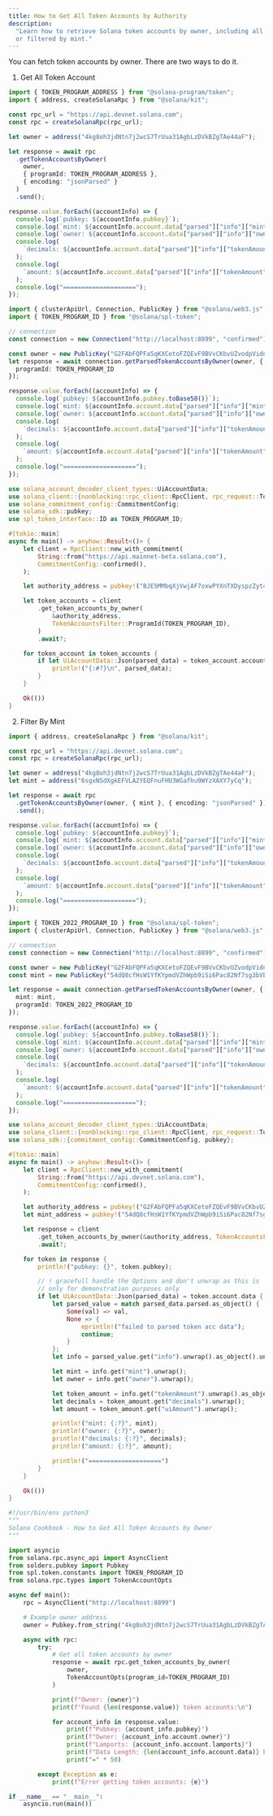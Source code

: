 ```yaml
---
title: How to Get All Token Accounts by Authority
description:
  "Learn how to retrieve Solana token accounts by owner, including all accounts
  or filtered by mint."
---
```


You can fetch token accounts by owner. There are two ways to do it.

1. Get All Token Account

<CodeTabs storage="cookbook" flags="r">

```ts !! title="Kit"
import { TOKEN_PROGRAM_ADDRESS } from "@solana-program/token";
import { address, createSolanaRpc } from "@solana/kit";

const rpc_url = "https://api.devnet.solana.com";
const rpc = createSolanaRpc(rpc_url);

let owner = address("4kg8oh3jdNtn7j2wcS7TrUua31AgbLzDVkBZgTAe44aF");

let response = await rpc
  .getTokenAccountsByOwner(
    owner,
    { programId: TOKEN_PROGRAM_ADDRESS },
    { encoding: "jsonParsed" }
  )
  .send();

response.value.forEach((accountInfo) => {
  console.log(`pubkey: ${accountInfo.pubkey}`);
  console.log(`mint: ${accountInfo.account.data["parsed"]["info"]["mint"]}`);
  console.log(`owner: ${accountInfo.account.data["parsed"]["info"]["owner"]}`);
  console.log(
    `decimals: ${accountInfo.account.data["parsed"]["info"]["tokenAmount"]["decimals"]}`
  );
  console.log(
    `amount: ${accountInfo.account.data["parsed"]["info"]["tokenAmount"]["amount"]}`
  );
  console.log("====================");
});
```

```typescript !! title="Legacy"
import { clusterApiUrl, Connection, PublicKey } from "@solana/web3.js";
import { TOKEN_PROGRAM_ID } from "@solana/spl-token";

// connection
const connection = new Connection("http://localhost:8899", "confirmed");

const owner = new PublicKey("G2FAbFQPFa5qKXCetoFZQEvF9BVvCKbvUZvodpVidnoY");
let response = await connection.getParsedTokenAccountsByOwner(owner, {
  programId: TOKEN_PROGRAM_ID
});

response.value.forEach((accountInfo) => {
  console.log(`pubkey: ${accountInfo.pubkey.toBase58()}`);
  console.log(`mint: ${accountInfo.account.data["parsed"]["info"]["mint"]}`);
  console.log(`owner: ${accountInfo.account.data["parsed"]["info"]["owner"]}`);
  console.log(
    `decimals: ${accountInfo.account.data["parsed"]["info"]["tokenAmount"]["decimals"]}`
  );
  console.log(
    `amount: ${accountInfo.account.data["parsed"]["info"]["tokenAmount"]["amount"]}`
  );
  console.log("====================");
});
```

```rust !! title="Rust"
use solana_account_decoder_client_types::UiAccountData;
use solana_client::{nonblocking::rpc_client::RpcClient, rpc_request::TokenAccountsFilter};
use solana_commitment_config::CommitmentConfig;
use solana_sdk::pubkey;
use spl_token_interface::ID as TOKEN_PROGRAM_ID;

#[tokio::main]
async fn main() -> anyhow::Result<()> {
    let client = RpcClient::new_with_commitment(
        String::from("https://api.mainnet-beta.solana.com"),
        CommitmentConfig::confirmed(),
    );

    let authority_address = pubkey!("BJE5MMbqXjVwjAF7oxwPYXnTXDyspzZyt4vwenNw5ruG");

    let token_accounts = client
        .get_token_accounts_by_owner(
            &authority_address,
            TokenAccountsFilter::ProgramId(TOKEN_PROGRAM_ID),
        )
        .await?;

    for token_account in token_accounts {
        if let UiAccountData::Json(parsed_data) = token_account.account.data {
            println!("{:#?}\n", parsed_data);
        }
    }

    Ok(())
}
```

</CodeTabs>

2. Filter By Mint

<CodeTabs storage="cookbook" flags="r">

```ts !! title="Kit"
import { address, createSolanaRpc } from "@solana/kit";

const rpc_url = "https://api.devnet.solana.com";
const rpc = createSolanaRpc(rpc_url);

let owner = address("4kg8oh3jdNtn7j2wcS7TrUua31AgbLzDVkBZgTAe44aF");
let mint = address("6sgxNSdXgkEFVLA2YEQFnuFHU3WGafhu9WYzXAXY7yCq");

let response = await rpc
  .getTokenAccountsByOwner(owner, { mint }, { encoding: "jsonParsed" })
  .send();

response.value.forEach((accountInfo) => {
  console.log(`pubkey: ${accountInfo.pubkey}`);
  console.log(`mint: ${accountInfo.account.data["parsed"]["info"]["mint"]}`);
  console.log(`owner: ${accountInfo.account.data["parsed"]["info"]["owner"]}`);
  console.log(
    `decimals: ${accountInfo.account.data["parsed"]["info"]["tokenAmount"]["decimals"]}`
  );
  console.log(
    `amount: ${accountInfo.account.data["parsed"]["info"]["tokenAmount"]["amount"]}`
  );
  console.log("====================");
});
```

```typescript !! title="Legacy"
import { TOKEN_2022_PROGRAM_ID } from "@solana/spl-token";
import { clusterApiUrl, Connection, PublicKey } from "@solana/web3.js";

// connection
const connection = new Connection("http://localhost:8899", "confirmed");

const owner = new PublicKey("G2FAbFQPFa5qKXCetoFZQEvF9BVvCKbvUZvodpVidnoY");
const mint = new PublicKey("54dQ8cfHsW1YfKYpmdVZhWpb9iSi6Pac82Nf7sg3bVb");

let response = await connection.getParsedTokenAccountsByOwner(owner, {
  mint: mint,
  programId: TOKEN_2022_PROGRAM_ID
});

response.value.forEach((accountInfo) => {
  console.log(`pubkey: ${accountInfo.pubkey.toBase58()}`);
  console.log(`mint: ${accountInfo.account.data["parsed"]["info"]["mint"]}`);
  console.log(`owner: ${accountInfo.account.data["parsed"]["info"]["owner"]}`);
  console.log(
    `decimals: ${accountInfo.account.data["parsed"]["info"]["tokenAmount"]["decimals"]}`
  );
  console.log(
    `amount: ${accountInfo.account.data["parsed"]["info"]["tokenAmount"]["amount"]}`
  );
  console.log("====================");
});
```

```rust !! title="Rust"
use solana_account_decoder_client_types::UiAccountData;
use solana_client::{nonblocking::rpc_client::RpcClient, rpc_request::TokenAccountsFilter};
use solana_sdk::{commitment_config::CommitmentConfig, pubkey};

#[tokio::main]
async fn main() -> anyhow::Result<()> {
    let client = RpcClient::new_with_commitment(
        String::from("https://api.devnet.solana.com"),
        CommitmentConfig::confirmed(),
    );

    let authority_address = pubkey!("G2FAbFQPFa5qKXCetoFZQEvF9BVvCKbvUZvodpVidnoY");
    let mint_address = pubkey!("54dQ8cfHsW1YfKYpmdVZhWpb9iSi6Pac82Nf7sg3bVb");

    let response = client
        .get_token_accounts_by_owner(&authority_address, TokenAccountsFilter::Mint(mint_address))
        .await?;

    for token in response {
        println!("pubkey: {}", token.pubkey);

        // ! gracefull handle the Options and don't unwrap as this is
        // only for demonstration purposes only
        if let UiAccountData::Json(parsed_data) = token.account.data {
            let parsed_value = match parsed_data.parsed.as_object() {
                Some(val) => val,
                None => {
                    eprintln!("failed to parsed token acc data");
                    continue;
                }
            };
            let info = parsed_value.get("info").unwrap().as_object().unwrap();

            let mint = info.get("mint").unwrap();
            let owner = info.get("owner").unwrap();

            let token_amount = info.get("tokenAmount").unwrap().as_object().unwrap();
            let decimals = token_amount.get("decimals").unwrap();
            let amount = token_amount.get("uiAmount").unwrap();

            println!("mint: {:?}", mint);
            println!("owner: {:?}", owner);
            println!("decimals: {:?}", decimals);
            println!("amount: {:?}", amount);

            println!("====================")
        }
    }

    Ok(())
}
```

```py !! title="Python"
#!/usr/bin/env python3
"""
Solana Cookbook - How to Get All Token Accounts by Owner
"""

import asyncio
from solana.rpc.async_api import AsyncClient
from solders.pubkey import Pubkey
from spl.token.constants import TOKEN_PROGRAM_ID
from solana.rpc.types import TokenAccountOpts

async def main():
    rpc = AsyncClient("http://localhost:8899")

    # Example owner address
    owner = Pubkey.from_string("4kg8oh3jdNtn7j2wcS7TrUua31AgbLzDVkBZgTAe44aF")

    async with rpc:
        try:
            # Get all token accounts by owner
            response = await rpc.get_token_accounts_by_owner(
                owner,
                TokenAccountOpts(program_id=TOKEN_PROGRAM_ID)
            )

            print(f"Owner: {owner}")
            print(f"Found {len(response.value)} token accounts:\n")

            for account_info in response.value:
                print(f"Pubkey: {account_info.pubkey}")
                print(f"Owner: {account_info.account.owner}")
                print(f"Lamports: {account_info.account.lamports}")
                print(f"Data Length: {len(account_info.account.data)} bytes")
                print("=" * 50)

        except Exception as e:
            print(f"Error getting token accounts: {e}")

if __name__ == "__main__":
    asyncio.run(main())
```

</CodeTabs>
